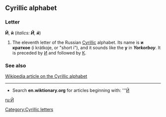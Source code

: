 ==Cyrillic alphabet==
===Letter===
'''Й''', '''й''' (''italics: '''Й''', '''й''''')

#The eleventh letter of the Russian [[Cyrillic]] alphabet. Its name is '''и краткое''' (i krátkoje, or "short i"), and it sounds like the '''y''' in '''''Y'''ork'' or ''bo'''y'''''. It is preceded by [[И]] and followed by [[К]].

===See also===
[[w:Cyrillic alphabet|Wikipedia article on the Cyrillic alphabet]]

----

*Search '''en.wiktionary.org''' for articles beginning with: '''[http://wiktionary.org/w/wiki.phtml?title=Special:Allpages&from=Й Й]

[[ru:Й]]
[[Category:Cyrillic letters]]
